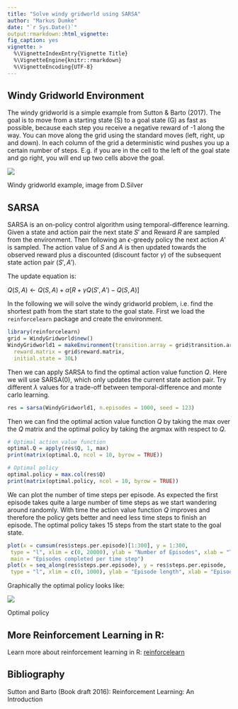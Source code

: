 ```yaml
---
title: "Solve windy gridworld using SARSA"
author: "Markus Dumke"
date: "`r Sys.Date()`"
output:rmarkdown::html_vignette:
fig_caption: yes
vignette: >
  %\VignetteIndexEntry{Vignette Title}
  %\VignetteEngine{knitr::rmarkdown}
  %\VignetteEncoding{UTF-8}
---
```

  
## Windy Gridworld Environment
  
The windy gridworld is a simple example from Sutton & Barto (2017). The goal is to move from a starting state (S) to a goal state (G) as fast as possible, because each step you receive a negative reward of -1 along the way. You can move along the grid using the standard moves (left, right, up and down). In each column of the grid a deterministic wind pushes you up a certain number of steps. E.g. if you are in the cell to the left of the goal state and go right, you will end up two cells above the goal.
 
<div class="figure">
<img src="windy_gridworld.PNG"/>
<p class="caption">Windy gridworld example, image from D.Silver</p>
</div>

## SARSA

SARSA is an on-policy control algorithm using temporal-difference learning. Given a state and action pair the next state $S'$ and Reward $R$ are sampled from the environment. Then following an $\epsilon$-greedy policy the next action $A'$ is sampled. The action value of $S$ and $A$ is then updated towards the observed reward plus a discounted (discount factor $\gamma$) of the subsequent state action pair $(S', A')$.

The update equation is: 

$Q(S, A) \leftarrow  Q(S, A) + \alpha[R + \gamma Q(S', A') - Q(S, A)]$

In the following we will solve the windy gridworld problem, i.e. find the shortest path from the start state to the goal state. First we load the `reinforcelearn` package and create the environment. 

```r
library(reinforcelearn)
grid = WindyGridworld$new()
WindyGridworld1 = makeEnvironment(transition.array = grid$transition.array, 
  reward.matrix = grid$reward.matrix, 
  initial.state = 30L)
```

Then we can apply SARSA to find the optimal action value function $Q$. Here we will use SARSA(0), which only updates the current state action pair. Try different $\lambda$ values for a trade-off between temporal-difference and monte carlo learning.

```r
res = sarsa(WindyGridworld1, n.episodes = 1000, seed = 123)
```

Then we can find the optimal action value function $Q$ by taking the max over the $Q$ matrix and the optimal policy by taking the argmax with respect to $Q$.

```r
# Optimal action value function
optimal.Q = apply(res$Q, 1, max)
print(matrix(optimal.Q, ncol = 10, byrow = TRUE))

# Optimal policy
optimal.policy = max.col(res$Q)
print(matrix(optimal.policy, ncol = 10, byrow = TRUE))
```

We can plot the number of time steps per episode. As expected the first episode takes quite a large number of time steps as we start wandering around randomly. With time the action value function $Q$ improves and therefore the policy gets better and need less time steps to finish an episode. The optimal policy takes 15 steps from the start state to the goal state.

```r
plot(x = cumsum(res$steps.per.episode)[1:300], y = 1:300,
 type = "l", xlim = c(0, 20000), ylab = "Number of Episodes", xlab = "Time steps",
 main = "Episodes completed per time step")
plot(x = seq_along(res$steps.per.episode), y = res$steps.per.episode,
 type = "l", xlim = c(0, 1000), ylab = "Episode length", xlab = "Episode", main = "Episode length over time")
```

Graphically the optimal policy looks like:

<div class="figure">
<img src="windygridworld_optimal.jpg"/>
<p class="caption">Optimal policy</p>
</div>


## More Reinforcement Learning in R:

Learn more about reinforcement learning in R: [reinforcelearn](https://github.com/markdumke/reinforcelearn)

## Bibliography

Sutton and Barto (Book draft 2016): Reinforcement Learning: An Introduction
